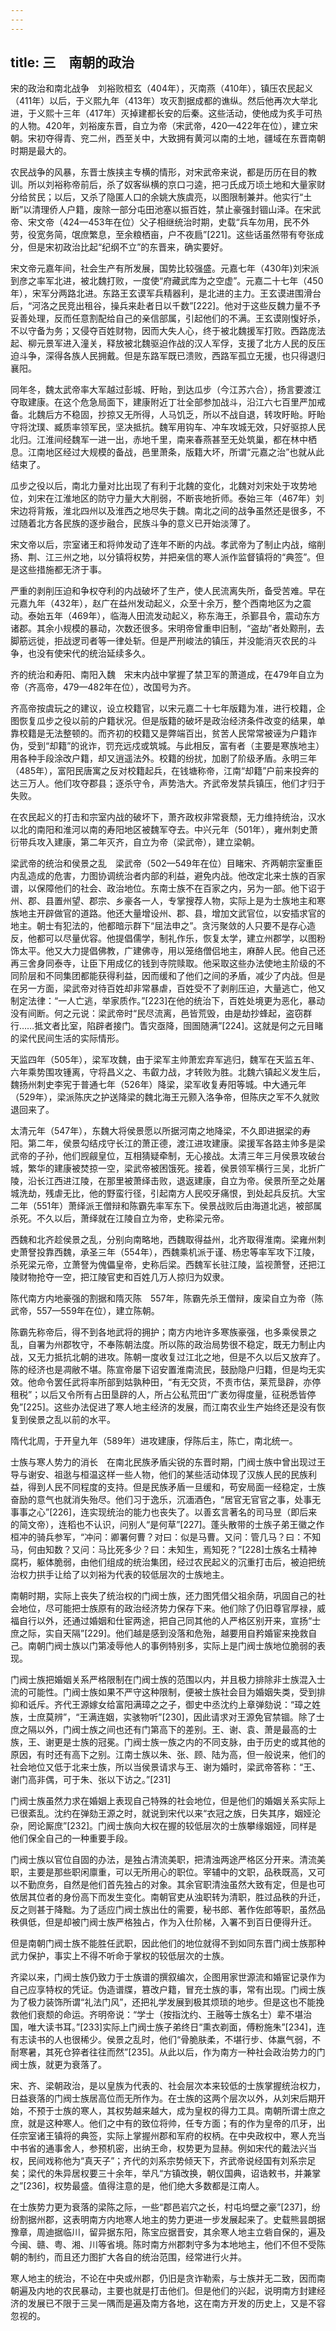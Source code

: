 ```yaml
---
---
---
```

title: 三　南朝的政治
---




宋的政治和南北战争　刘裕败桓玄（404年），灭南燕（410年），镇压农民起义（411年）以后，于义熙九年（413年）攻灭割据成都的谯纵。然后他再次大举北进，于义熙十三年（417年）灭掉建都长安的后秦。这些活动，使他成为炙手可热的人物。420年，刘裕废东晋，自立为帝（宋武帝，420—422年在位），建立宋朝。宋初夺得青、兖二州，西至关中，大致拥有黄河以南的土地，疆域在东晋南朝时期是最大的。

农民战争的风暴，东晋士族挟主专横的情形，对宋武帝来说，都是历历在目的教训。所以刘裕称帝前后，杀了奴客纵横的京口刁逵，把刁氏成万顷土地和大量家财分给贫民；以后，又杀了隐匿人口的余姚大族虞亮，以图限制兼并。他实行“土断”以清理侨人户籍，废除一部分屯田池塞以振百姓，禁止豪强封锢山泽。在宋武帝、宋文帝（424—453年在位）父子相继统治时期，史载“兵车勿用，民不外劳，役宽务简，氓庶繁息，至余粮栖亩，户不夜扃”[221]。这些话虽然带有夸张成分，但是宋初政治比起“纪纲不立”的东晋来，确实要好。

宋文帝元嘉年间，社会生产有所发展，国势比较强盛。元嘉七年（430年)刘宋派到彦之率军北进，被北魏打败，一度使“府藏武库为之空虚”。元嘉二十七年（450年），宋军分两路北进。东路王玄谟军兵精器利，是北进的主力。王玄谟进围滑台后，“河洛之民竞出租谷，操兵来赴者日以千数”[222]。他对于这些反魏力量不予妥善处理，反而任意割配给自己的亲信部属，引起他们的不满。王玄谟刚愎好杀，不以守备为务；又侵夺百姓财物，因而大失人心，终于被北魏援军打败。西路庞法起、柳元景军进入潼关，释放被北魏驱迫作战的汉人军俘，支援了北方人民的反压迫斗争，深得各族人民拥戴。但是东路军既已溃败，西路军孤立无援，也只得退归襄阳。

同年冬，魏太武帝率大军越过彭城、盱眙，到达瓜步（今江苏六合），扬言要渡江夺取建康。在这个危急局面下，建康附近丁壮全部参加战斗，沿江六七百里严加戒备。北魏后方不稳固，抄掠又无所得，人马饥乏，所以不战自退，转攻盱眙。盱眙守将沈璞、臧质率领军民，坚决抵抗。魏军用钩车、冲车攻城无效，只好驱掠人民北归。江淮间经魏军一进一出，赤地千里，南来春燕甚至无处筑巢，都在林中栖息。江南地区经过大规模的备战，邑里萧条，版籍大坏，所谓“元嘉之治”也就从此结束了。

瓜步之役以后，南北力量对比出现了有利于北魏的变化，北魏对刘宋处于攻势地位，刘宋在江淮地区的防守力量大大削弱，不断丧地折师。泰始三年（467年）刘宋边将背叛，淮北四州以及淮西之地尽失于魏。南北之间的战争虽然还是很多，不过随着北方各民族的逐步融合，民族斗争的意义已开始淡薄了。

宋文帝以后，宗室诸王和将帅发动了连年不断的内战。孝武帝为了制止内战，缩削扬、荆、江三州之地，以分镇将权势，并把亲信的寒人派作监督镇将的“典签”。但是这些措施都无济于事。

严重的剥削压迫和争权夺利的内战破坏了生产，使人民流离失所，备受苦难。早在元嘉九年（432年），赵广在益州发动起义，众至十余万，整个西南地区为之震动。泰始五年（469年），临海人田流发动起义，称东海王，杀鄞县令，震动东方诸郡。其余小规模的暴动，次数还很多。宋明帝曾重申旧制，“盗劫”者处黥刑，去脚筋远徙，拒战逻司者等一律处斩。但是严刑峻法的镇压，并没能消灭农民的斗争，也没有使宋代的统治延续多久。

齐的统治和寿阳、南阳入魏　宋末内战中掌握了禁卫军的萧道成，在479年自立为帝（齐高帝，479—482年在位），改国号为齐。

齐高帝按虞玩之的建议，设立校籍官，以宋元嘉二十七年版籍为准，进行校籍，企图恢复瓜步之役以前的户籍状况。但是版籍的破坏是政治经济条件改变的结果，单靠校籍是无法整顿的。而齐初的校籍又是弊端百出，贫苦人民常常被诬为户籍诈伪，受到“却籍”的讹诈，罚充远戍或筑城。与此相反，富有者（主要是寒族地主）用各种手段涂改户籍，却又逍遥法外。校籍的纷扰，加剧了阶级矛盾。永明三年（485年），富阳民唐寓之反对校籍起兵，在钱塘称帝，江南“却籍”户前来投奔的达三万人。他们攻夺郡县；逐杀守令，声势浩大。齐武帝发禁兵镇压，他们才归于失败。

在农民起义的打击和宗室内战的破坏下，萧齐政权非常衰颓，无力维持统治，汉水以北的南阳和淮河以南的寿阳地区被魏军夺去。中兴元年（501年），雍州刺史萧衍带兵攻入建康，第二年灭齐，自立为帝（梁武帝），建立梁朝。

梁武帝的统治和侯景之乱　梁武帝（502—549年在位）目睹宋、齐两朝宗室重臣内乱造成的危害，力图协调统治者内部的利益，避免内战。他改定北来士族的百家谱，以保障他们的社会、政治地位。东南士族不在百家之内，另为一部。他下诏于州、郡、县置州望、郡宗、乡豪各一人，专掌搜荐人物，实际上是为士族地主和寒族地主开辟做官的道路。他还大量增设州、郡、县，增加文武官位，以安插求官的地主。朝士有犯法的，他都暗示群下“屈法申之”。贪污聚敛的人只要不是存心造反，他都可以尽量优容。他提倡儒学，制礼作乐，恢复太学，建立州郡学，以图粉饰太平。他又大力提倡佛教，广建佛寺，用以笼络僧侣地主，麻醉人民。他自己还再三舍身同泰寺，让臣下用成亿的钱到寺院赎取。他采取这些办法使地主阶级的不同阶层和不同集团都能获得利益，因而缓和了他们之间的矛盾，减少了内战。但是在另一方面，梁武帝对待百姓却非常暴虐，百姓受不了剥削压迫，大量逃亡，他又制定法律：“一人亡逃，举家质作。”[223]在他的统治下，百姓处境更为恶化，暴动没有间断。何之元说：梁武帝时“民尽流离，邑皆荒毁，由是劫抄蜂起，盗窃群行……抵文者比室，陷辟者接门。眚灾亟降，囹圄随满”[224]。这就是何之元目睹的梁代民间生活的实际情形。

天监四年（505年），梁军攻魏，由于梁军主帅萧宏弃军逃归，魏军在天监五年、六年乘势围攻锺离，守将昌义之、韦叡力战，才转败为胜。北魏六镇起义发生后，魏扬州刺史李宪于普通七年（526年）降梁，梁军收复寿阳等城。中大通元年（529年），梁派陈庆之护送降梁的魏北海王元颢入洛争帝，但陈庆之军不久就败退回来了。

太清元年（547年），东魏大将侯景愿以所据河南之地降梁，不久即进据梁的寿阳。第二年，侯景勾结戍守长江的萧正德，渡江进攻建康。梁援军各路主帅多是梁武帝的子孙，他们觊觎皇位，互相猜疑牵制，无心接战。太清三年三月侯景攻破台城，繁华的建康被焚掠一空，梁武帝被困饿死。接着，侯景领军横行三吴，北折广陵，沿长江西进江陵，在那里被萧绎击败，退返建康，自立为帝。侯景所至之处屠城洗劫，残虐无比，他的野蛮行径，引起南方人民咬牙痛恨，到处起兵反抗。大宝二年（551年）萧绎派王僧辩和陈霸先率军东下。侯景战败后由海道北逃，被部属杀死。不久以后，萧绎就在江陵自立为帝，史称梁元帝。

西魏和北齐趁侯景之乱，分别向南略地，西魏取得益州，北齐取得淮南。梁雍州刺史萧詧投靠西魏，承圣三年（554年），西魏乘机派于谨、杨忠等率军攻下江陵，杀死梁元帝，立萧詧为傀儡皇帝，史称后梁。西魏军长驻江陵，监视萧詧，还把江陵财物抢夺一空，把江陵官吏和百姓几万人掠归为奴隶。

陈代南方内地豪强的割据和隋灭陈　557年，陈霸先杀王僧辩，废梁自立为帝（陈武帝，557—559年在位），建立陈朝。

陈霸先称帝后，得不到各地武将的拥护；南方内地许多寒族豪强，也多乘侯景之乱，自署为州郡牧守，不奉陈朝法度。所以陈的政治局势很不稳定，既无力制止内战，又无力抵抗北朝的进攻。陈朝一度收复过江北之地，但是不久以后又放弃了。陈的经济也是凋敝不堪。陈宣帝屡下诏安置淮南流民，鼓励隐户归籍，但是均无实效。他命令罢任武将率所部到姑孰种田，“有无交货，不责市估，莱荒垦辟，亦停租税”；以后又令所有占田垦辟的人，所占公私荒田“广袤勿得度量，征税悉皆停免”[225]。这些办法促进了寒人地主经济的发展，而江南农业生产始终还是没有恢复到侯景之乱以前的水平。

隋代北周，于开皇九年（589年）进攻建康，俘陈后主，陈亡，南北统一。

士族与寒人势力的消长　在南北民族矛盾尖锐的东晋时期，门阀士族中曾出现过王导与谢安、祖逖与桓温这样一些人物，他们的某些活动体现了汉族人民的民族利益，得到人民不同程度的支持。但是民族矛盾一旦缓和，苟安局面一经稳定，士族奋励的意气也就消失殆尽。他们习于逸乐，沉湎酒色，“居官无官官之事，处事无事事之心”[226]，连实现统治的能力也丧失了。以善玄言著名的司马昱（即后来的简文帝），连稻也不认识，问别人“是何草”[227]。蓬头散带的士族子弟王徽之作桓冲的骑兵参军，“冲问：卿署何曹？对曰：似是马曹。又问：管几马？曰：不知马，何由知数？又问：马比死多少？曰：未知生，焉知死？”[228]士族名士精神腐朽，躯体脆弱，由他们组成的统治集团，经过农民起义的沉重打击后，被迫把统治权力拱手让给了以刘裕为代表的较低层次的士族地主。

南朝时期，实际上丧失了统治权的门阀士族，还力图凭借父祖余荫，巩固自己的社会地位，尽可能把士族原有的政治经济势力保存下来。他们除了仍旧尊官厚禄，威福自行以外，还通过婚姻和仕宦两途，把自己同其他的人严格区别开来，宣扬“士庶之际，实自天隔”[229]。他们越是感到没落和危殆，越要用自矜婚宦来挽救自己。南朝门阀士族以门第凌辱他人的事例特别多，实际上是门阀士族地位脆弱的表现。

门阀士族把婚姻关系严格限制在门阀士族的范围以内，并且极力排除非士族混入士流的可能性。门阀士族如果不严守这种限制，便被士族社会目为婚姻失类，受到排抑和诋斥。齐代王源嫁女给富阳满璋之之子，御史中丞沈约上章弹劾说：“璋之姓族，士庶莫辨”，“王满连姻，实骇物听”[230]，因此请求对王源免官禁锢。除了士庶之隔以外，门阀士族之间也还有门第高下的差别。王、谢、袁、萧是最高的士族，王、谢更是士族的冠冕。门阀士族一族之内的不同支脉，由于历史的或其他的原因，有时还有高下之别。江南士族以朱、张、顾、陆为高，但一般说来，他们的社会地位又低于北来士族，所以当侯景请求与王、谢为婚时，梁武帝答称：“王、谢门高非偶，可于朱、张以下访之。”[231]

门阀士族虽然力求在婚姻上表现自己特殊的社会地位，但是他们的婚姻关系实际上已很紊乱。沈约在弹劾王源之时，就说到宋代以来“衣冠之族，日失其序，姻娅沦杂，罔论厮庶”[232]。门阀士族向大权在握的较低层次的士族攀缘姻娅，同样是他们保全自己的一种重要手段。

门阀士族以官位自固的办法，是独占清流美职，把清浊两途严格区分开来。清流美职，主要是那些职闲廪重，可以无所用心的职位。宰辅中的文职，品秩既高，又可以不勤庶务，自然是他们首先独占的对象。其余官职清浊虽然大致有定，但是也可依居其位者的身份高下而发生变化。南朝官吏从浊职转为清职，胜过品秩的升迁，反之则甚于降黜。为了适应门阀士族出仕的需要，秘书郎、著作佐郎等职，虽然品秩俱低，但是却被门阀士族严格独占，作为入仕阶梯，入署不到百日便得升迁。

但是南朝门阀士族不能胜任武职，因此他们的地位就得不到如同东晋门阀士族那种武力保护，事实上不得不听命于掌权的较低层次的士族。

齐梁以来，门阀士族仍致力于士族谱的撰叙编次，企图用家世源流和婚宦记录作为自己应享特权的凭证。伪造谱牒，篡改户籍，冒充士族的事，常有出现。门阀士族为了极力装饰所谓“礼法门风”，还把礼学发展到极其烦琐的地步。但是这也不能挽救他们衰颓的命运。齐明帝说：“学士（按指沈约、王融等士族名士）辈不堪治国，唯大读书耳。”[233]实际上门阀士族子弟终日“熏衣剃面，傅粉施朱”[234]，连有志读书的人也很稀少。侯景之乱时，他们“骨脆肤柔，不堪行步、体羸气弱，不耐寒暑，其死仓猝者往往而然”[235]。从此以后，作为南方一种社会政治势力的门阀士族，就更为衰落了。

宋、齐、梁朝政治，是以皇族为代表的、社会层次本来较低的士族掌握统治权力，日益衰落的门阀士族居高位而无所作为。在士族的这两个层次以外，从刘宋后期开始，不预于士族的寒人，其权势越来越大，成为皇权的得力工具。南朝所谓士庶之庶，就是这种寒人。他们之中有的致位将帅，任专方面；有的作为皇帝的爪牙，出任宗室诸王镇将的典签，实际上掌握州郡和军府的权柄。在中央政权中，寒人充当中书省的通事舍人，参预机密，出纳王命，权势更为显赫。例如宋代的戴法兴当权，民间戏称他为“真天子”；齐代的刘系宗势倾天下，齐武帝说经国有刘系宗足矣；梁代的朱异居权要三十余年，举凡“方镇改换，朝仪国典，诏诰敕书，并兼掌之”[236]，权势最盛。值得注意的是，他们绝大多数都是江南人。

在士族势力更为衰落的梁陈之际，一些“郡邑岩穴之长，村屯坞壁之豪”[237]，纷纷割据州郡，这表明南方内地寒人地主的势力更进一步发展起来了。史载熊昙朗据豫章，周迪据临川，留异据东阳，陈宝应据晋安，其余寒人地主立砦自保的，遍及今闽、赣、粤、湘、川等省境。陈时南方州郡刺守多为本地地主，他们不但不受陈朝的制约，而且还力图扩大各自的统治范围，经常进行火并。

寒人地主的统治，不论在中央或州郡，仍旧是贪诈勒索，与士族并无二致，因而南朝遍及内地的农民暴动，主要也就是打击他们。但是他们的兴起，说明南方封建经济的发展已不限于三吴一隅而是遍及南方各地，这在南方开发的历史上，又是不容忽视的。